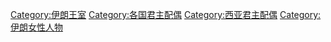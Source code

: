 [[Category:伊朗王室|Category:伊朗王室]]
[[Category:各国君主配偶|Category:各国君主配偶]]
[[Category:西亚君主配偶|Category:西亚君主配偶]]
[[Category:伊朗女性人物|Category:伊朗女性人物]]
